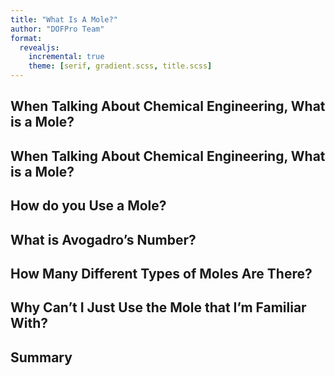 ```yaml
---
title: "What Is A Mole?"
author: "DOFPro Team"
format: 
  revealjs:
    incremental: true
    theme: [serif, gradient.scss, title.scss]
---
```


## When Talking About Chemical Engineering, What is a Mole?

## When Talking About Chemical Engineering, What is a Mole?

## How do you Use a Mole?

## What is Avogadro's Number?

## How Many Different Types of Moles Are There?

## Why Can’t I Just Use the Mole that I’m Familiar With?

## Summary
